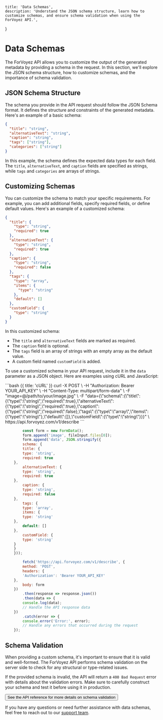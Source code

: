 
    title: 'Data Schemas',
    description: 'Understand the JSON schema structure, learn how to customize schemas, and ensure schema validation when using the ForVoyez API.',
}

# Data Schemas

The ForVoyez API allows you to customize the output of the generated metadata by providing a schema in the request. In this section, we'll explore the JSON schema structure, how to customize schemas, and the importance of schema validation.

## JSON Schema Structure

The schema you provide in the API request should follow the JSON Schema format. It defines the structure and constraints of the generated metadata. Here's an example of a basic schema:

```json
{
  "title": "string",
  "alternativeText": "string",
  "caption": "string",
  "tags": ["string"],
  "categories": ["string"]
}
```

In this example, the schema defines the expected data types for each field. The `title`, `alternativeText`, and `caption` fields are specified as strings, while `tags` and `categories` are arrays of strings.

## Customizing Schemas

You can customize the schema to match your specific requirements. For example, you can add additional fields, specify required fields, or define default values. Here's an example of a customized schema:

```json
{
  "title": {
    "type": "string",
    "required": true
  },
  "alternativeText": {
    "type": "string",
    "required": true
  },
  "caption": {
    "type": "string",
    "required": false
  },
  "tags": {
    "type": "array",
    "items": {
      "type": "string"
    },
    "default": []
  },
  "customField": {
    "type": "string"
  }
}
```

In this customized schema:
- The `title` and `alternativeText` fields are marked as required.
- The `caption` field is optional.
- The `tags` field is an array of strings with an empty array as the default value.
- A custom field named `customField` is added.

To use a customized schema in your API request, include it in the `data` parameter as a JSON object. Here are examples using cURL and JavaScript:

<CodeGroup>
```bash {{ title: 'cURL' }}
curl -X POST \
-H "Authorization: Bearer YOUR_API_KEY" \
-H "Content-Type: multipart/form-data" \
-F "image=@/path/to/your/image.jpg" \
-F "data={\"schema\":{\"title\":{\"type\":\"string\",\"required\":true},\"alternativeText\":{\"type\":\"string\",\"required\":true},\"caption\":{\"type\":\"string\",\"required\":false},\"tags\":{\"type\":\"array\",\"items\":{\"type\":\"string\"},\"default\":[]},\"customField\":{\"type\":\"string\"}}}" \
https://api.forvoyez.com/v1/describe
```

```js {{ title: 'JavaScript' }}
        const form = new FormData();
        form.append('image', fileInput.files[0]);
        form.append('data', JSON.stringify({
        schema: {
        title: {
        type: 'string',
        required: true
    },
        alternativeText: {
        type: 'string',
        required: true
    },
        caption: {
        type: 'string',
        required: false
    },
        tags: {
        type: 'array',
        items: {
        type: 'string'
    },
        default: []
    },
        customField: {
        type: 'string'
    }
    }
    }));

        fetch('https://api.forvoyez.com/v1/describe', {
        method: 'POST',
        headers: {
        'Authorization': 'Bearer YOUR_API_KEY'
    },
        body: form
    })
        .then(response => response.json())
        .then(data => {
        console.log(data);
        // Handle the API response data
    })
        .catch(error => {
        console.error('Error:', error);
        // Handle any errors that occurred during the request
    });
```
</CodeGroup>

## Schema Validation

When providing a custom schema, it's important to ensure that it is valid and well-formed. The ForVoyez API performs schema validation on the server side to check for any structural or type-related issues.

If the provided schema is invalid, the API will return a `400 Bad Request` error with details about the validation errors. Make sure to carefully construct your schema and test it before using it in production.

<div className="not-prose">
    <Button href="/api-reference" variant="text" arrow="right">
        See the API reference for more details on schema validation
    </Button>
</div>

If you have any questions or need further assistance with data schemas, feel free to reach out to our [support team](/support).